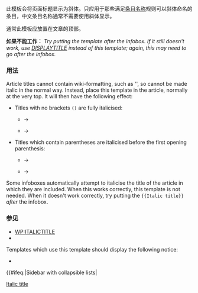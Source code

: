 {{Documentation subpage}}
{{缺乏中文说明}}
<!-- PLEASE ADD CATEGORIES AND INTERWIKIS AT THE BOTTOM OF THIS PAGE -->

此模板会将页面标题显示为斜体。只应用于那些满足[[Wikipedia:命名常规|条目名称]]规则可以斜体命名的条目，中文条目名称通常不需要使用斜体显示。

通常此模板应放置在文章的顶部。

'''如果不能工作：''' ''Try putting the template after the infobox. If it still doesn't work, use [[WP:DISPLAYTITLE|DISPLAYTITLE]] instead of this template; again, this may need to go after the infobox.''

===用法===

Article titles cannot contain wiki-formatting, such as <nowiki>''</nowiki>, so cannot be made italic in the normal way. Instead, place this template in the article, normally at the very top. It will then have the following effect:
*Titles with no brackets <tt>()</tt> are fully italicised:
**{{Nowrap|<tt>Foo</tt>}} &rarr;  {{Nowrap|'''''Foo'''''}}
**{{Nowrap|<tt>Talk:Foo</tt>}} &rarr; {{Nowrap|'''Talk:''Foo'''''}}
*Titles which contain parentheses are italicised before the first opening parenthesis:
**{{Nowrap|<tt>Foo (bar)</tt>}} &rarr; {{Nowrap|'''''Foo'' (bar)'''}}
**{{Nowrap|<tt>Talk:Foo (bar)</tt>}} &rarr; {{Nowrap|'''Talk:''Foo'' (bar)'''}}

Some infoboxes automatically attempt to italicise the title of the article in which they are included. When this works correctly, this template is not needed. When it doesn't work correctly, try putting the <tt><nowiki>{{Italic title}}</nowiki></tt> ''after'' the infobox.

===参见===
*[[WP:ITALICTITLE]]
*{{Tlx|Italic title prefixed}}
{{WrongTitleExamples}}
Templates which use this template should display the following notice:
*{{Tl|Auto italic title}}

<includeonly>{{#ifeq:{{PAGENAME}}|Sidebar with collapsible lists|
<!-- 本行下加入模板的分類 -->
[[Category:條目信息與編輯模板|Italic title]]
<!-- 本行下加入模板的跨語言鏈接 -->
</includeonly>